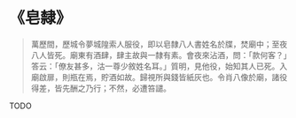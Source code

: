 # 《皂隸》

> 萬歷間，歷城令夢城隍索人服役，即以皂隸八人書姓名於牒，焚廟中；至夜八人皆死。廟東有酒肆，肆主故與一隸有素。會夜來沾酒，問：「款何客？」答云：「僚友甚多，沽一尊少敘姓名耳。」質明，見他役，始知其人已死。入廟啟扉，則瓶在焉，貯酒如故。歸視所與錢皆紙灰也。令肖八像於廟，諸役得差，皆先酬之乃行；不然，必遭笞譴。

TODO
